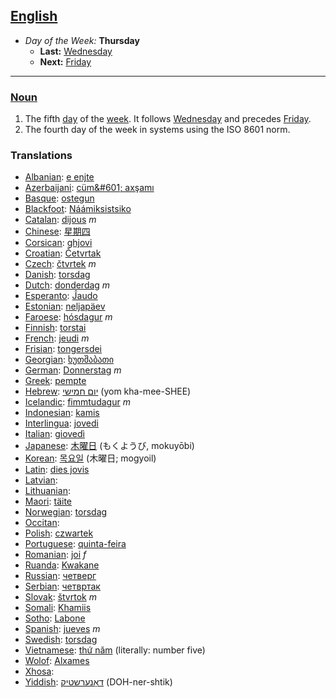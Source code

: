 == [[English]] ==
*''Day of the Week:'' '''Thursday'''
**'''Last:''' [[Wednesday]]
**'''Next:''' [[Friday]]
----

===[[Noun]]===

#The fifth [[day]] of the [[week]]. It follows [[Wednesday]] and precedes [[Friday]].
#The fourth day of the week in systems using the ISO 8601 norm.

===Translations===
*[[Albanian]]: [[e enjte]]
*[[Azerbaijani]]: [[cüm&#601; axşamı]]
*[[Basque]]: [[ostegun]]
*[[Blackfoot]]: [[Náámiksistsiko]]
*[[Catalan]]: [[dijous]] ''m''
*[[Chinese]]: [[星期四]]
*[[Corsican]]: [[ghjovi]]
*[[Croatian]]: [[Četvrtak]]
*[[Czech]]: [[čtvrtek]] ''m''
*[[Danish]]: [[torsdag]]
*[[Dutch]]: [[donderdag]] ''m''
*[[Esperanto]]: [[Ĵaudo]]
*[[Estonian]]: [[neljapäev]]
*[[Faroese]]: [[hósdagur]] ''m''
*[[Finnish]]: [[torstai]]
*[[French]]: [[jeudi]] ''m''
*[[Frisian]]: [[tongersdei]]
*[[Georgian]]: [[ხუთშაბათი]]
*[[German]]: [[Donnerstag]] ''m''
*[[Greek]]: [[pempte]]
*[[Hebrew]]: [[יום חמישי]] (yom kha-mee-SHEE)
*[[Icelandic]]: [[fimmtudagur]] ''m''
*[[Indonesian]]: [[kamis]]
*[[Interlingua]]: [[jovedi]]
*[[Italian]]: [[giovedì]]
*[[Japanese]]: [[木曜日]] (もくようび, mokuyōbi)
*[[Korean]]: [[목요일]] (木曜日; mogyoil)
*[[Latin]]: [[dies jovis]]
*[[Latvian]]: [[]]
*[[Lithuanian]]: [[]]
*[[Maori]]: [[täite]]
*[[Norwegian]]: [[torsdag]]
*[[Occitan]]: [[]]
*[[Polish]]: [[czwartek]]
*[[Portuguese]]: [[quinta-feira]]
*[[Romanian]]: [[joi]] ''f''
*[[Ruanda]]: [[Kwakane]]
*[[Russian]]: [[четверг]]
*[[Serbian]]: [[четвртак]]
*[[Slovak]]: [[štvrtok]] ''m''
*[[Somali]]: [[Khamiis]]
*[[Sotho]]: [[Labone]]
*[[Spanish]]: [[jueves]] ''m''
*[[Swedish]]: [[torsdag]]
*[[Vietnamese]]: [[thứ năm]] (literally: number five)
*[[Wolof]]: [[Alxames]]
*[[Xhosa]]: [[]]
*[[Yiddish]]: [[דאָנערשטיק]] (DOH-ner-shtik)